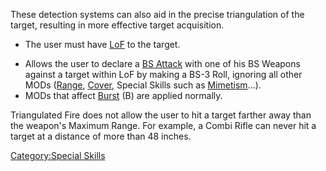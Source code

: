 {{section-special-skills}}


{{n4only}}
{{n4list}}
These detection systems can also aid in the precise triangulation of the target, resulting in more effective target acquisition.

{{skillbox |red| TRIANGULATED FIRE | ENTIRE ORDER }}
{{skill-label | BS Attack, Optional. }}
{{requirements}}
* The user must have [[LoF]] to the target.
{{effects}}
* Allows the user to declare a [[BS Attack]] with one of his BS Weapons against a target within LoF by making a BS-3 Roll, ignoring all other MODs ([[Range]], [[Cover]], Special Skills such as [[Mimetism]]...).
* MODs that affect [[Burst]] (B) are applied normally. 


{{Important-start}}
Triangulated Fire does not allow the user to hit a target farther away than the weapon's Maximum Range. For example, a Combi Rifle can never hit a target at a distance of more than 48 inches.
{{important-end}}


{{n4end}}



[[Category:Special Skills]]